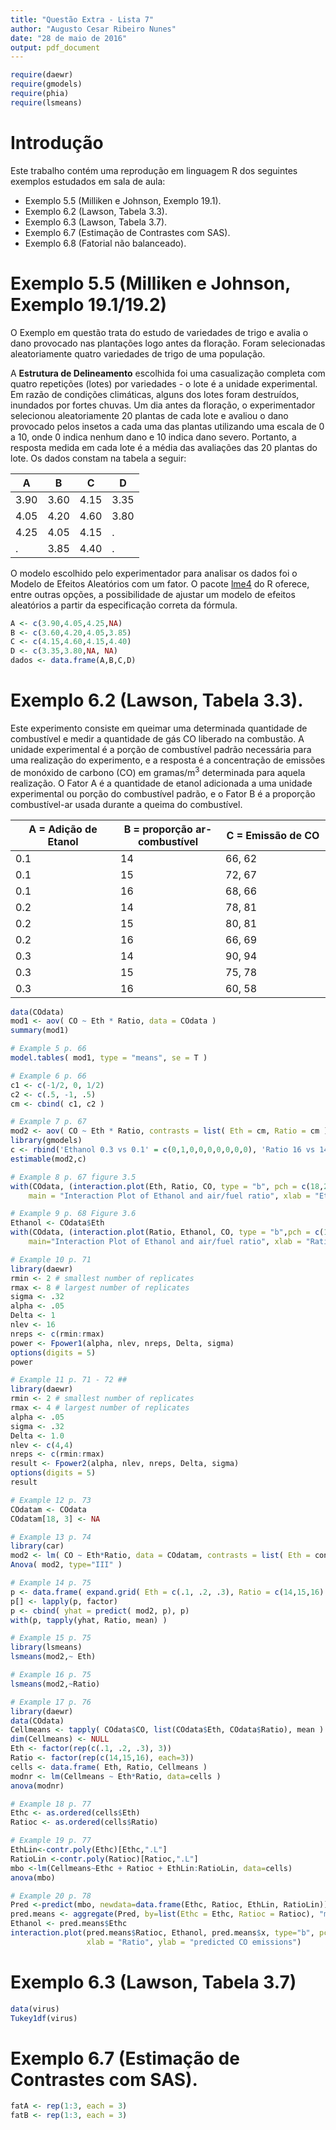 ```yaml
---
title: "Questão Extra - Lista 7"
author: "Augusto Cesar Ribeiro Nunes"
date: "28 de maio de 2016"
output: pdf_document
---
```


```r
require(daewr)
require(gmodels)
require(phia)
require(lsmeans)
```


# Introdução

Este trabalho contém uma reprodução em linguagem R dos seguintes exemplos estudados em sala de aula:

* Exemplo 5.5 (Milliken e Johnson, Exemplo 19.1).
* Exemplo 6.2 (Lawson, Tabela 3.3).
* Exemplo 6.3 (Lawson, Tabela 3.7).
* Exemplo 6.7 (Estimação de Contrastes com SAS).
* Exemplo 6.8 (Fatorial não balanceado).


# Exemplo 5.5 (Milliken e Johnson, Exemplo 19.1/19.2)

O Exemplo em questão trata do estudo de variedades de trigo e avalia o dano provocado nas plantações logo antes da floração. Foram selecionadas aleatoriamente quatro variedades de trigo de uma população. 

A __Estrutura de Delineamento__ escolhida foi uma casualização completa com quatro repetições (lotes) por variedades - o lote é a unidade experimental. Em razão de condições climáticas, alguns dos lotes foram destruídos, inundados por fortes chuvas. Um dia antes da floração, o experimentador selecionou aleatoriamente 20 plantas de cada lote e avaliou o dano provocado pelos insetos a cada uma das plantas utilizando uma escala de 0 a 10, onde 0 indica nenhum dano e 10 indica dano severo. Portanto, a resposta medida em cada lote é a média das avaliações das 20 plantas do lote. Os dados constam na tabela a seguir:

A  | B | C | D 
------------- | -------------| ------------- | -------------
3.90 | 3.60 | 4.15| 3.35
4.05 | 4.20 | 4.60 | 3.80
4.25 | 4.05 | 4.15 | .
.    | 3.85 | 4.40 | .

O modelo escolhido pelo experimentador para analisar os dados foi o Modelo de Efeitos Aleatórios com um fator. O pacote [lme4](https://cran.r-project.org/web/packages/lme4/lme4.pdf) do R oferece, entre outras opções, a possibilidade de ajustar um modelo de efeitos aleatórios a partir da especificação correta da fórmula.

```r
A <- c(3.90,4.05,4.25,NA)
B <- c(3.60,4.20,4.05,3.85)
C <- c(4.15,4.60,4.15,4.40)
D <- c(3.35,3.80,NA, NA)
dados <- data.frame(A,B,C,D)


```

# Exemplo 6.2 (Lawson, Tabela 3.3).

Este experimento consiste em queimar uma determinada quantidade de combustível e medir a quantidade de gás CO liberado na combustão. A unidade experimental é a porção de combustível padrão necessária para uma realização do experimento, e a resposta é a concentração de emissões de monóxido de carbono (CO) em gramas/m$^3$ determinada para aquela realização. O Fator A é a quantidade de etanol adicionada a uma unidade experimental ou porção do combustível padrão, e o Fator B é a proporção combustível-ar usada durante a queima do combustível.

A = Adição de Etanol  | B = proporção ar-combustível | C = Emissão de CO 
------------- | -------------| ------------- 
0.1 | 14 | 66, 62
0.1 | 15 | 72, 67
0.1 | 16 | 68, 66
0.2 | 14 | 78, 81
0.2 | 15 | 80, 81
0.2 | 16 | 66, 69
0.3 | 14 | 90, 94
0.3 | 15 | 75, 78
0.3 | 16 | 60, 58

```r
data(COdata)
mod1 <- aov( CO ~ Eth * Ratio, data = COdata )
summary(mod1)

# Example 5 p. 66
model.tables( mod1, type = "means", se = T )

# Example 6 p. 66
c1 <- c(-1/2, 0, 1/2)
c2 <- c(.5, -1, .5)
cm <- cbind( c1, c2 )

# Example 7 p. 67
mod2 <- aov( CO ~ Eth * Ratio, contrasts = list( Eth = cm, Ratio = cm ), data = COdata)
library(gmodels)
c <- rbind('Ethanol 0.3 vs 0.1' = c(0,1,0,0,0,0,0,0,0), 'Ratio 16 vs 14' = c(0,0,0,1,0,0,0,0,0) )
estimable(mod2,c)

# Example 8 p. 67 figure 3.5
with(COdata, (interaction.plot(Eth, Ratio, CO, type = "b", pch = c(18,24,22), leg.bty = "o",
    main = "Interaction Plot of Ethanol and air/fuel ratio", xlab = "Ethanol",ylab = "CO emissions")))

# Example 9 p. 68 Figure 3.6
Ethanol <- COdata$Eth
with(COdata, (interaction.plot(Ratio, Ethanol, CO, type = "b",pch = c(18,24,22), leg.bty = "o",
    main="Interaction Plot of Ethanol and air/fuel ratio", xlab = "Ratio", ylab = "CO emissions")))

# Example 10 p. 71
library(daewr)
rmin <- 2 # smallest number of replicates
rmax <- 8 # largest number of replicates
sigma <- .32
alpha <- .05
Delta <- 1
nlev <- 16
nreps <- c(rmin:rmax)
power <- Fpower1(alpha, nlev, nreps, Delta, sigma)
options(digits = 5)
power

# Example 11 p. 71 - 72 ##
library(daewr)
rmin <- 2 # smallest number of replicates
rmax <- 4 # largest number of replicates
alpha <- .05
sigma <- .32
Delta <- 1.0
nlev <- c(4,4)
nreps <- c(rmin:rmax)
result <- Fpower2(alpha, nlev, nreps, Delta, sigma)
options(digits = 5)
result

# Example 12 p. 73
COdatam <- COdata
COdatam[18, 3] <- NA

# Example 13 p. 74
library(car)
mod2 <- lm( CO ~ Eth*Ratio, data = COdatam, contrasts = list( Eth = contr.sum, Ratio = contr.sum ))
Anova( mod2, type="III" )

# Example 14 p. 75
p <- data.frame( expand.grid( Eth = c(.1, .2, .3), Ratio = c(14,15,16) ) )
p[] <- lapply(p, factor)
p <- cbind( yhat = predict( mod2, p), p)
with(p, tapply(yhat, Ratio, mean) )

# Example 15 p. 75
library(lsmeans)
lsmeans(mod2,~ Eth)

# Example 16 p. 75
lsmeans(mod2,~Ratio)

# Example 17 p. 76
library(daewr)
data(COdata)
Cellmeans <- tapply( COdata$CO, list(COdata$Eth, COdata$Ratio), mean )
dim(Cellmeans) <- NULL
Eth <- factor(rep(c(.1, .2, .3), 3))
Ratio <- factor(rep(c(14,15,16), each=3))
cells <- data.frame( Eth, Ratio, Cellmeans )
modnr <- lm(Cellmeans ~ Eth*Ratio, data=cells )
anova(modnr)

# Example 18 p. 77
Ethc <- as.ordered(cells$Eth)
Ratioc <- as.ordered(cells$Ratio)

# Example 19 p. 77
EthLin<-contr.poly(Ethc)[Ethc,".L"]
RatioLin <-contr.poly(Ratioc)[Ratioc,".L"]
mbo <-lm(Cellmeans~Ethc + Ratioc + EthLin:RatioLin, data=cells)
anova(mbo)

# Example 20 p. 78
Pred <-predict(mbo, newdata=data.frame(Ethc, Ratioc, EthLin, RatioLin))
pred.means <- aggregate(Pred, by=list(Ethc = Ethc, Ratioc = Ratioc), "mean")
Ethanol <- pred.means$Ethc
interaction.plot(pred.means$Ratioc, Ethanol, pred.means$x, type="b", pch = c(18,24,22), leg.bty ="o",
                 xlab = "Ratio", ylab = "predicted CO emissions")
```



# Exemplo 6.3 (Lawson, Tabela 3.7)



```r
data(virus)
Tukey1df(virus)
```


# Exemplo 6.7 (Estimação de Contrastes com SAS).


```r
fatA <- rep(1:3, each = 3)
fatB <- rep(1:3, each = 3)

```

